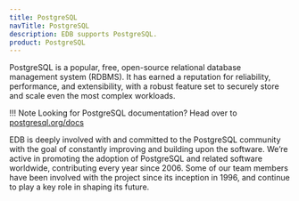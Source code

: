 ```yaml
---
title: PostgreSQL
navTitle: PostgreSQL
description: EDB supports PostgreSQL.
product: PostgreSQL
---
```


PostgreSQL is a popular, free, open-source relational database management system (RDBMS). It has earned a reputation for reliability, performance, and extensibility, with a robust feature set to securely store and scale even the most complex workloads.

!!! Note
    Looking for PostgreSQL documentation? Head over to [postgresql.org/docs](https://www.postgresql.org/docs/)

EDB is deeply involved with and committed to the PostgreSQL community with the goal of constantly improving and building upon the software. We’re active in promoting the adoption of PostgreSQL and related software worldwide, contributing every year since 2006. Some of our team members have been involved with the project since its inception in 1996, and continue to play a key role in shaping its future.
